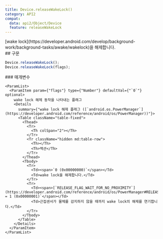 ```yaml
---
title: Device.releaseWakeLock()
category: API2
compat:
  data: api2/Object/Device
  feature: releaseWakeLock
---
```


<Section>
  [wake lock](https://developer.android.com/develop/background-work/background-tasks/awake/wakelock)을 해제합니다.
</Section>
<Section>
  ## 구문

  ~~~js
  Device.releaseWakeLock();
  Device.releaseWakeLock(flags);
  ~~~

  <Section>
    ### 매개변수

    <ParamList>
      <ParamItem param={"flags"} type={"Number"} defaultVal={"`0`"} optional>
        wake lock 해제 동작을 나타내는 플래그
        <Details
          summary={"wake lock 해제 플래그 ([`android.os.PowerManager`](https://developer.android.com/reference/android/os/PowerManager))"}>
          <Table className="table-fixed">
            <Thead>
              <Tr>
                <Th colSpan="2"></Th>
              </Tr>
              <Tr className="hidden md:table-row">
                <Th></Th>
                <Th>액션</Th>
              </Tr>
            </Thead>
            <Tbody>
              <Tr>
                <Td><span>`0 (0x00000000)`</span></Td>
                <Td>wake lock을 해제합니다.</Td>
              </Tr>
              <Tr>
                <Td><span>[`RELEASE_FLAG_WAIT_FOR_NO_PROXIMITY`](https://developer.android.com/reference/android/os/PowerManager#RELEASE_FLAG_WAIT_FOR_NO_PROXIMITY)` = 1 (0x00000001)`</span></Td>
                <Td>근접센서가 물체를 감지하지 않을 때까지 wake lock의 해제를 연기합니다.</Td>
              </Tr>
            </Tbody>
          </Table>
        </Details>
      </ParamItem>
    </ParamList>
  </Section>
</Section>